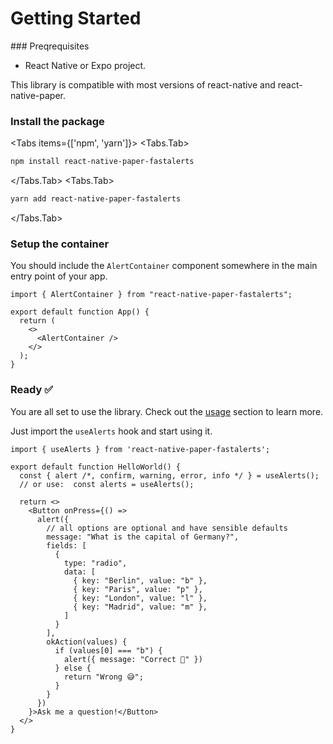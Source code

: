 # Getting Started

 
<Steps>
### Preqrequisites

- React Native or Expo project.

This library is compatible with most versions of react-native and react-native-paper.

### Install the package
 
 
<Tabs items={['npm', 'yarn']}>
  <Tabs.Tab>
  
  
  ```sh
  npm install react-native-paper-fastalerts
  ```
  
  
  </Tabs.Tab>
  <Tabs.Tab>
  
  
  ```sh
  yarn add react-native-paper-fastalerts
  ```

  
  </Tabs.Tab>
</Tabs>
 
### Setup the container
 
You should include the `AlertContainer` component somewhere in the main entry point of your app.
```tsx filename="src/App.tsx" {1,6}
import { AlertContainer } from "react-native-paper-fastalerts";

export default function App() {
  return (
    <>
      <AlertContainer />
    </>
  );
}
```

### Ready ✅

You are all set to use the library. Check out the [usage](/usage) section to learn more.

Just import the `useAlerts` hook and start using it.

```tsx
import { useAlerts } from 'react-native-paper-fastalerts';

export default function HelloWorld() {
  const { alert /*, confirm, warning, error, info */ } = useAlerts();
  // or use:  const alerts = useAlerts();

  return <>
    <Button onPress={() =>
      alert({
        // all options are optional and have sensible defaults
        message: "What is the capital of Germany?",
        fields: [
          {
            type: "radio",
            data: [
              { key: "Berlin", value: "b" },
              { key: "Paris", value: "p" },
              { key: "London", value: "l" },
              { key: "Madrid", value: "m" },
            ]
          }
        ],
        okAction(values) {
          if (values[0] === "b") {
            alert({ message: "Correct 🤗" })
          } else {
            return "Wrong 😅";
          }
        }
      })
    }>Ask me a question!</Button> 
  </>
}
```

</Steps>
